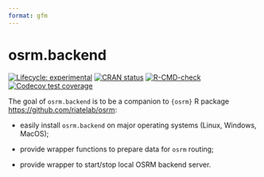 ```yaml
---
format: gfm
---
```


<!-- README.md is generated from README.Rmd. Please edit that file -->

# osrm.backend

<!-- badges: start -->
[![Lifecycle: experimental](https://img.shields.io/badge/lifecycle-experimental-orange.svg)](https://lifecycle.r-lib.org/articles/stages.html#experimental)
[![CRAN status](https://www.r-pkg.org/badges/version/osrm.backend)](https://CRAN.R-project.org/package=osrm.backend)
[![R-CMD-check](https://github.com/e-kotov/osrm.backend/actions/workflows/R-CMD-check.yaml/badge.svg)](https://github.com/e-kotov/osrm.backend/actions/workflows/R-CMD-check.yaml)
[![Codecov test coverage](https://codecov.io/gh/e-kotov/osrm.backend/graph/badge.svg)](https://app.codecov.io/gh/e-kotov/osrm.backend)
<!-- badges: end -->

The goal of `osrm.backend` is to be a companion to `{osrm}` R package [https://github.com/riatelab/osrm](https://github.com/riatelab/osrm):

- easily install `osrm.backend` on major operating systems (Linux, Windows, MacOS);

- provide wrapper functions to prepare data for `osrm` routing;

- provide wrapper to start/stop local OSRM backend server.
